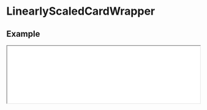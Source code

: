 # LinearlyScaledCardWrapper

## Example

<iframe
  src="/examples/linearly-scaled-card-wrapper"
  height={500}
  width="100%"
  className="mt-6 rounded-xl border bordr-slate-50"
/>

```javascript filename="index.tsx" copy
import { LinearlyScaledCardWrapper } from "@nguyend-nam/scrollery-ts";

export default function LinearlyScaledCardWrapperDemo() {
  return (
    <div className="!bg-slate-50 p-8">
      <h1 className="!text-[#577D86] mb-[300px]">
        <code>LinearlyScaledCardWrapper</code>
      </h1>

      <LinearlyScaledCardWrapper className="w-full flex flex-col items-center gap-[800px] !mt-8 !mb-[800px]">
        <div className="rounded-3xl shadow-md h-full bg-[#569DAA]" />
      </LinearlyScaledCardWrapper>
    </div>
  );
}
```

## Props

| Name              | Type            | Default | Description                                                        | Required |
| ----------------- | --------------- | ------- | ------------------------------------------------------------------ | -------- |
| **children**      | `JSX.Element`   |         | The single image for the content you want to animate on scroll     | &check;  |
| **style**         | `CSSProperties` |         | The styles you want to apply to the wrapper                        |          |
| **className**     | `string`        |         | The classes you want to apply to the wrapper                       |          |
| **itemStyle**     | `CSSProperties` |         | The styles you want to apply to each item                          |          |
| **itemClassName** | `string`        |         | The classes you want to apply to each item                         |          |
| **isSticky**      | `boolean`       | `true`  | If `true`, then the image stays inside the viewport when animating |          |
| **from**          | `number`        | `100`   | The starting size of the image                                     |          |
| **to**            | `number`        |         | The ending size of the image                                       |          |
